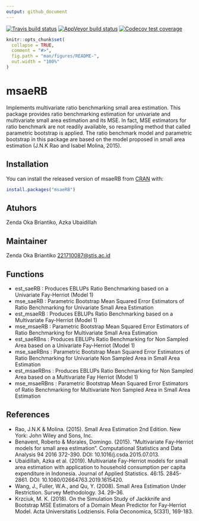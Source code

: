 ---
output: github_document
---

[![Travis build status](https://travis-ci.com/zendaokab/msaeRB.svg?branch=main)](https://travis-ci.com/zendaokab/msaeRB)
[![AppVeyor build status](https://ci.appveyor.com/api/projects/status/github/zendaokab/msaeRB?branch=main&svg=true)](https://ci.appveyor.com/project/zendaokab/msaeRB)
[![Codecov test coverage](https://codecov.io/gh/zendaokab/msaeRB/branch/main/graph/badge.svg)](https://codecov.io/gh/zendaokab/msaeRB?branch=main)

<!-- README.md is generated from README.Rmd. Please edit that file -->

```{r, include = FALSE}
knitr::opts_chunk$set(
  collapse = TRUE,
  comment = "#>",
  fig.path = "man/figures/README-",
  out.width = "100%"
)
```

# msaeRB

Implements multivariate ratio benchmarking small area estimation. This package provides ratio benchmarking estimation for univariate and multivariate small area estimation and its MSE. In fact, MSE estimators for ratio benchmark are not readily available, so resampling method that called parametric bootstrap is applied. The ratio benchmark model and parametric bootstrap in this package are based on the model proposed in small area estimation (J.N.K Rao and Isabel Molina, 2015).

## Installation

You can install the released version of msaeRB from [CRAN](https://CRAN.R-project.org) with:

``` r
install.packages("msaeRB")
```

## Atuhors

Zenda Oka Briantiko, Azka Ubaidillah

## Maintainer

Zenda Oka Briantiko <221710087@stis.ac.id>

## Functions

* est_saeRB : Produces EBLUPs Ratio Benchmarking based on a Univariate Fay-Herriot (Model 1)
* mse_saeRB : Parametric Bootstrap Mean Squared Error Estimators of Ratio Benchmarking for Univariate Small Area Estimation
* est_msaeRB : Produces EBLUPs Ratio Benchmarking based on a Multivariate Fay-Herriot (Model 1)
* mse_msaeRB : Parametric Bootstrap Mean Squared Error Estimators of Ratio Benchmarking for Multivariate Small Area Estimation
* est_saeRBns : Produces EBLUPs Ratio Benchmarking for Non Sampled Area based on a Univariate Fay-Herriot (Model 1)
* mse_saeRBns : Parametric Bootstrap Mean Squared Error Estimators of Ratio Benchmarking for Univariate Non Sampled Area in Small Area Estimation
* est_msaeRBns : Produces EBLUPs Ratio Benchmarking for Non Sampled Area based on a Multivariate Fay Herriot (Model 1)
* mse_msaeRBns : Parametric Bootstrap Mean Squared Error Estimators of Ratio Benchmarking for Multivariate Non Sampled Area in Small Area Estimation

## References

* Rao, J.N.K & Molina. (2015). Small Area Estimation 2nd Edition. New York: John Wiley and Sons, Inc.
* Benavent, Roberto & Morales, Domingo. (2015). "Multivariate Fay-Herriot models for small area estimation". Computational Statistics and Data Analysis 94 2016 372-390. DOI: 10.1016/j.csda.2015.07.013.
* Ubaidillah, Azka et al. (2019). Multivariate Fay-Herriot models for small area estimation with application to household consumption per capita expenditure in Indonesia. Journal of Applied Statistics. 46:15. 2845-2861. DOI: 10.1080/02664763.2019.1615420.
* Wang, J., Fuller, W.A., and Qu, Y. (2008). Small Area Estimation Under Restriction. Survey Methodology. 34. 29–36.
* Krzciuk, M. K. (2018). On the Simulation Study of Jackknife and Bootstrap MSE Estimators of a Domain Mean Predictor for Fay‑Herriot Model. Acta Universitatis Lodziensis. Folia Oeconomica, 5(331), 169-183. 
